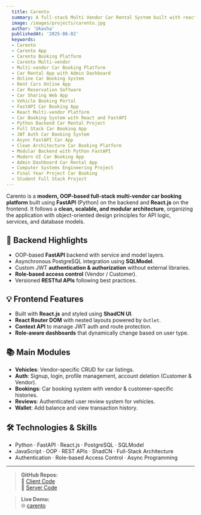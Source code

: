 ```yaml
---
  title: Carento
  summary: A full-stack Multi Vendor Car Rental System built with react and fastapi.
  image: /images/projects/carento.jpg
  author: 'Ukasha'
  publishedAt: '2025-06-02'
  keywords:
  - Carento
  - Carento App
  - Carento Booking Platform
  - Carento Multi-vendor
  - Multi-vendor Car Booking Platform
  - Car Rental App with Admin Dashboard
  - Online Car Booking System
  - Rent Cars Online App
  - Car Reservation Software
  - Car Sharing Web App
  - Vehicle Booking Portal
  - FastAPI Car Booking App
  - React Multi-vendor Platform
  - Car Booking System with React and FastAPI
  - Python Backend Car Rental Project
  - Full Stack Car Booking App
  - JWT Auth Car Booking System
  - Async FastAPI Car App
  - Clean Architecture Car Booking Platform
  - Modular Backend with Python FastAPI
  - Modern UI Car Booking App
  - Admin Dashboard Car Rental App
  - Computer Systems Engineering Project
  - Final Year Project Car Booking
  - Student Full Stack Project
---
```



Carento is a **modern, OOP-based full-stack multi-vendor car booking platform** built using **FastAPI** (Python) on the backend and **React.js** on the frontend. It follows a **clean, scalable, and modular architecture**, organizing the application with object-oriented design principles for API logic, services, and database models.

## 🔐 Backend Highlights

- OOP-based **FastAPI** backend with service and model layers.
- Asynchronous PostgreSQL integration using **SQLModel**.
- Custom JWT **authentication & authorization** without external libraries.
- **Role-based access control** (Vendor / Customer).
- Versioned **RESTful APIs** following best practices.

## 💡 Frontend Features

- Built with **React.js** and styled using **ShadCN UI**.
- **React Router DOM** with nested layouts powered by `Outlet`.
- **Context API** to manage JWT auth and route protection.
- **Role-aware dashboards** that dynamically change based on user type.

## 📚 Main Modules

- **Vehicles**: Vendor-specific CRUD for car listings.
- **Auth**: Signup, login, profile management, account deletion (Customer & Vendor).
- **Bookings**: Car booking system with vendor & customer-specific histories.
- **Reviews**: Authenticated user review system for vehicles.
- **Wallet**: Add balance and view transaction history.

## 🛠️ Technologies & Skills

- Python · FastAPI · React.js · PostgreSQL · SQLModel  
- JavaScript · OOP · REST APIs · ShadCN · Full-Stack Architecture  
- Authentication · Role-based Access Control · Async Programming

---

> **GitHub Repos:**  
> 🔗 [Client Code](https://github.com/cyxabima/Carento-client-site)  
> 🔗 [Server Code](https://github.com/cyxabima/Carento-Server-API)

> **Live Demo:**  
> 🌐 [carento](https://carento-client-site.vercel.app/)
